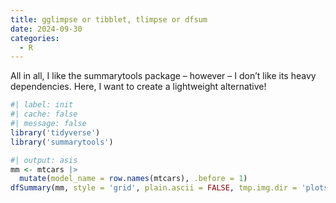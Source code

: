 ```yaml
---
title: gglimpse or tibblet, tlimpse or dfsum
date: 2024-09-30
categories:
  - R
---
```


All in all, I like the summarytools package -- however -- I don't like its heavy dependencies. Here, I want to create a lightweight alternative!

```r
#| label: init
#| cache: false
#| message: false
library('tidyverse')
library('summarytools')
```

```r
#| output: asis
mm <- mtcars |> 
  mutate(model_name = row.names(mtcars), .before = 1)
dfSummary(mm, style = 'grid', plain.ascii = FALSE, tmp.img.dir = 'plots')
```



